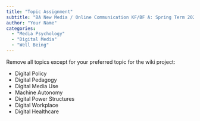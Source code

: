 ```yaml
---
title: "Topic Assignment"
subtitle: "BA New Media / Online Communication KF/BF A: Spring Term 2023"
author: "Your Name"
categories:
  - "Media Psychology"
  - "Digital Media"
  - "Well Being"
---
```


Remove all topics except for your preferred topic for the wiki project:

- Digital Policy
- Digital Pedagogy
- Digital Media Use
- Machine Autonomy
- Digital Power Structures
- Digital Workplace
- Digital Healthcare
